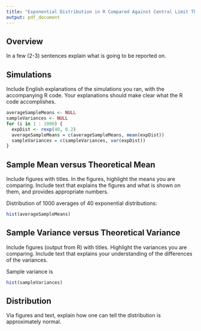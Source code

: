 ```yaml
---
title: "Exponential Distribution in R Compared Against Central Limit Theorem"
output: pdf_document
---
```


## Overview

In a few (2-3) sentences explain what is going to be reported on.

## Simulations

Include English explanations of the simulations you ran, with the accompanying R code. Your explanations should make clear what the R code accomplishes.

```r
averageSampleMeans <- NULL
sampleVariances <- NULL
for (i in 1 : 1000) {
  expDist <- rexp(40, 0.2)
  averageSampleMeans = c(averageSampleMeans, mean(expDist))
  sampleVariances = c(sampleVariances, var(expDist))
}
```

## Sample Mean versus Theoretical Mean

Include figures with titles. In the figures, highlight the means you are comparing. Include text that explains the figures and what is shown on them, and provides appropriate numbers.

Distribution of 1000 averages of 40 exponential distributions:
```r
hist(averageSampleMeans)
```

## Sample Variance versus Theoretical Variance

Include figures (output from R) with titles. Highlight the variances you are comparing. Include text that explains your understanding of the differences of the variances.

Sample variance is
```r
hist(sampleVariances)
```

## Distribution

Via figures and text, explain how one can tell the distribution is approximately normal. 